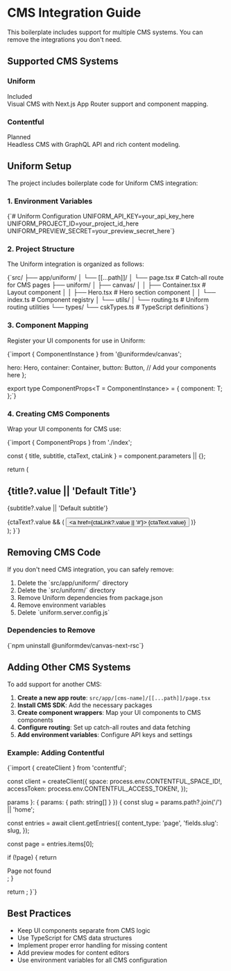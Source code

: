 
# CMS Integration Guide

This boilerplate includes support for multiple CMS systems. You can remove the integrations you don't need.

## Supported CMS Systems

<div className="grid gap-4 md:grid-cols-2 mb-6">
  <div className="border rounded-lg p-4">
    <div className="flex items-center gap-2 mb-2">
      <h3 className="text-lg font-semibold">Uniform</h3>
      <Badge variant="success">Included</Badge>
    </div>
    <div className="text-sm text-muted-foreground">
      Visual CMS with Next.js App Router support and component mapping.
    </div>
  </div>
  
  <div className="border rounded-lg p-4">
    <div className="flex items-center gap-2 mb-2">
      <h3 className="text-lg font-semibold">Contentful</h3>
      <Badge variant="secondary">Planned</Badge>
    </div>
    <div className="text-sm text-muted-foreground">
      Headless CMS with GraphQL API and rich content modeling.
    </div>
  </div>
</div>

## Uniform Setup

The project includes boilerplate code for Uniform CMS integration:

### 1. Environment Variables

<CodeBlock filename=".env.local">
{`# Uniform Configuration
UNIFORM_API_KEY=your_api_key_here
UNIFORM_PROJECT_ID=your_project_id_here
UNIFORM_PREVIEW_SECRET=your_preview_secret_here`}
</CodeBlock>

### 2. Project Structure

The Uniform integration is organized as follows:

<CodeBlock language="text">
{`src/
├── app/uniform/
│   └── [[...path]]/
│       └── page.tsx          # Catch-all route for CMS pages
├── uniform/
│   ├── canvas/
│   │   ├── Container.tsx     # Layout component
│   │   ├── Hero.tsx         # Hero section component
│   │   └── index.ts         # Component registry
│   └── utils/
│       └── routing.ts       # Uniform routing utilities
└── types/
    └── cskTypes.ts          # TypeScript definitions`}
</CodeBlock>

### 3. Component Mapping

Register your UI components for use in Uniform:

<CodeBlock filename="src/uniform/canvas/index.ts">
{`import { ComponentInstance } from '@uniformdev/canvas';

  hero: Hero,
  container: Container,
  button: Button,
  // Add your components here
};

export type ComponentProps<T = ComponentInstance> = {
  component: T;
};`}
</CodeBlock>

### 4. Creating CMS Components

Wrap your UI components for CMS use:

<CodeBlock filename="src/uniform/canvas/Hero.tsx">
{`import { ComponentProps } from './index';

  const { title, subtitle, ctaText, ctaLink } = component.parameters || {};

  return (
    <section className="py-24 px-4">
      <div className="container mx-auto text-center">
        <h1 className="text-4xl font-bold mb-4">
          {title?.value || 'Default Title'}
        </h1>
        <p className="text-xl text-muted-foreground mb-8">
          {subtitle?.value || 'Default subtitle'}
        </p>
        {ctaText?.value && (
          <Button asChild>
            <a href={ctaLink?.value || '#'}>
              {ctaText.value}
            </a>
          </Button>
        )}
      </div>
    </section>
  );
}`}
</CodeBlock>

## Removing CMS Code

If you don't need CMS integration, you can safely remove:

<Alert variant="warning" title="Cleanup Steps">
  <ol className="list-decimal list-inside space-y-1">
    <li>Delete the `src/app/uniform/` directory</li>
    <li>Delete the `src/uniform/` directory</li>
    <li>Remove Uniform dependencies from package.json</li>
    <li>Remove environment variables</li>
    <li>Delete `uniform.server.config.js`</li>
  </ol>
</Alert>

### Dependencies to Remove

<CodeBlock language="bash">
{`npm uninstall @uniformdev/canvas-next-rsc`}
</CodeBlock>

## Adding Other CMS Systems

To add support for another CMS:

1. **Create a new app route**: `src/app/[cms-name]/[[...path]]/page.tsx`
2. **Install CMS SDK**: Add the necessary packages
3. **Create component wrappers**: Map your UI components to CMS components
4. **Configure routing**: Set up catch-all routes and data fetching
5. **Add environment variables**: Configure API keys and settings

### Example: Adding Contentful

<CodeBlock filename="src/app/contentful/[[...path]]/page.tsx">
{`import { createClient } from 'contentful';

const client = createClient({
  space: process.env.CONTENTFUL_SPACE_ID!,
  accessToken: process.env.CONTENTFUL_ACCESS_TOKEN!,
});

  params 
}: { 
  params: { path: string[] } 
}) {
  const slug = params.path?.join('/') || 'home';
  
  const entries = await client.getEntries({
    content_type: 'page',
    'fields.slug': slug,
  });
  
  const page = entries.items[0];
  
  if (!page) {
    return <div>Page not found</div>;
  }
  
  return <ComponentRenderer page={page} />;
}`}
</CodeBlock>

## Best Practices

<Alert title="CMS Integration Tips">
  <ul className="list-disc list-inside space-y-1">
    <li>Keep UI components separate from CMS logic</li>
    <li>Use TypeScript for CMS data structures</li>
    <li>Implement proper error handling for missing content</li>
    <li>Add preview modes for content editors</li>
    <li>Use environment variables for all CMS configuration</li>
  </ul>
</Alert>
